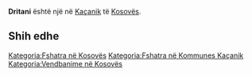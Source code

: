 {{Fshat në 
 | Emri                = Dritani
 | EmriAlt                = 
 | NAME_SHORT_FORM=      
 | NAME_GENERIC=      
 | NAME_SORT_NAME_RO=      DRITANI
 | FULL_NAME_RO = Dritani
 | FULL_NAME_ND_RO=Dritani
 | SORT_NAME_RG=DRITANI
 | FULL_NAME_RG=Dritani
 | FULL_NAME_ND_RG=Dritani
 | SRP_NAME_SHORT_FORM=      
 | SRP_NAME_GENERIC=      
 | SRP_NAME_SORT_NAME_RO=      
 | SRP_FULL_NAME_RO = 
 | SRP_FULL_NAME_ND_RO=
 | SRP_SORT_NAME_RG=
 | SRP_FULL_NAME_RG=
 | SRP_FULL_NAME_ND_RG=
 | Emri (Rasa dhanore) = 
 | Figura              = 
 | Shteti              = Kosovo
 | Komuna              = Kaçanik
 | Kodi postar         = 
 | Sipërfaqja          = 

 | Popullsia           = 

 | Regj. i popullsisë  = 
 | Dend. e popullsisë  = 
 | Faqja zyrtare       = 
 <!--- Koordinatat ----> 
 | Gjerësia            = 42.651111
 | Gjatësia            = 20.9375
 | Lartësia            = 
}}
'''Dritani''' është një [[]] në [[Kaçanik]] të [[Kosovës]].

<!-- == Gjeografia == -->
<!-- == Historia == -->
<!-- == Demografia == -->
== Shih edhe ==
{{Komuna Kaçanik}}
{{Kosovo-Administrata-Cung}}

[[Kategoria:Fshatra në Kosovës]]
[[Kategoria:Fshatra në Kommunes Kaçanik]]
[[Kategoria:Vendbanime në Kosovës]]